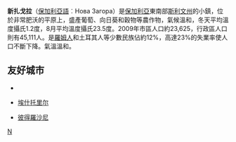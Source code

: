 {{Infobox Settlement <!--more fields are available for this Infobox--See Template:Infobox Settlement-->
|official_name=新扎戈拉
|native_name=Нова Загора
|native_name_lang=bg
|subdivision_type=國家
|subdivision_name={{BUL}}
|subdivision_type1=[[保加利亞行政區劃|州]]
|subdivision_name1=[[斯利文州|斯利文州]]
|timezone=[[歐洲東部時間|歐洲東部時間]]
|utc_offset=+2
|timezone_DST=[[歐洲東部夏令時間|歐洲東部夏令時間]]
|utc_offset_DST=+3
|pushpin_map=Bulgaria <!-- the name of a location map as per http://en.wikipedia.org/wiki/Template:Location_map -->
|pushpin_label_position=<!-- the position of the pushpin label: left, right, top, bottom, none -->
|pushpin_map_caption=新扎戈拉的位置
|pushpin_mapsize=
|leader_title=鎮長
|leader_name=Nikolaj Grozev
|population_total=26095
|population_footnotes=
|population_as_of=2005
|elevation_m=131
|area_code=0457
|ProvinceCode=CH
|coordinates_type=type:city_region:BG
|coordinates_display=display=inline
|latd=42 |latm=29 |lats=28 |latNS=N
|longd=26 |longm=0 |longs=52 |longEW=E
}}

'''新扎戈拉'''（[[保加利亞語|保加利亞語]]︰Нова Загора）是[[保加利亞|保加利亞]]東南部[[斯利文州|斯利文州]]的小鎮，位於非常肥沃的平原上，盛產葡萄、向日葵和穀物等農作物，氣候溫和，冬天平均溫度攝氏1.2度，8月平均溫度攝氏23.5度。2009年市區人口約23,625，行政區人口則有45,111人。是[[羅姆人|羅姆人]]和土耳其人等少數民族佔約12%，高達23%的失業率使人口不斷下降。氣溫溫和。

==友好城市==
* {{GRC}}{{tsl|en|Feres, Evros||Feres}}
* {{PRT}}[[埃什托里尔|埃什托里尔]]
* {{ROU}}[[彼得羅沙尼|彼得羅沙尼]]

{{保加利亞城市}}

{{Authority control}}
[[Category:斯利文州城市|N]]


{{Bulgaria-geo-stub}}